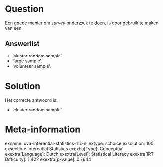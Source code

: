 Question
========

Een goede manier om *survey* onderzoek te doen, is door gebruik te maken
van een

Answerlist
----------

* 'cluster random sample'.
* 'large sample'.
* 'volunteer sample'.

Solution
========

Het correcte antwoord is: 

* 'cluster random sample'.

Meta-information
================
exname: uva-inferential-statistics-113-nl
extype: schoice
exsolution: 100
exsection: Inferential Statistics
exextra[Type]: Conceptual
exextra[Language]: Dutch
exextra[Level]: Statistical Literacy
exextra[IRT-Difficulty]: 1.422
exextra[p-value]: 0.8644
